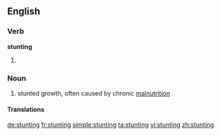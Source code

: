 ==English==
{{wikipedia|Stunted growth}}

{{rfp|lang=en}}

===Verb===
'''stunting'''

# {{present participle of|stunt}}

{{rfe|lang=en}}

===Noun===
{{en-noun|-}}

# {{context|medicine|lang=en}} stunted growth, often caused by chronic [[malnutrition]]

====Translations====
{{trans-top|chronic malnutrition}}
{{trans-mid}}
{{trans-bottom}}

[[de:stunting]]
[[fr:stunting]]
[[simple:stunting]]
[[ta:stunting]]
[[vi:stunting]]
[[zh:stunting]]
